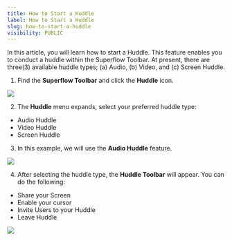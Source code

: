 ```yaml
---
title: How to Start a Huddle
label: How to Start a Huddle
slug: how-to-start-a-huddle
visibility: PUBLIC
---
```


In this article, you will learn how to start a Huddle. This feature enables you to conduct a huddle within the Superflow Toolbar. At present, there are three(3) available huddle types; (a) Audio, (b) Video, and (c) Screen Huddle.

1. Find the **Superflow Toolbar** and click the **Huddle** icon.

 
![](https://cdn.hashnode.com/res/hashnode/image/upload/v1733293372513/i4yS5_Y4E.png?auto=format)
 

2. The **Huddle** menu expands, select your preferred huddle type:

- Audio Huddle
- Video Huddle
- Screen Huddle


3. In this example, we will use the **Audio Huddle** feature.

 
![](https://cdn.hashnode.com/res/hashnode/image/upload/v1733293387438/ZiJ3a6xOM.png?auto=format)
 

4. After selecting the huddle type, the **Huddle Toolbar** will appear. You can do the following:

- Share your Screen
- Enable your cursor
- Invite Users to your Huddle
- Leave Huddle

 
![](https://cdn.hashnode.com/res/hashnode/image/upload/v1733293402508/RMF07wvR8.png?auto=format)
 

